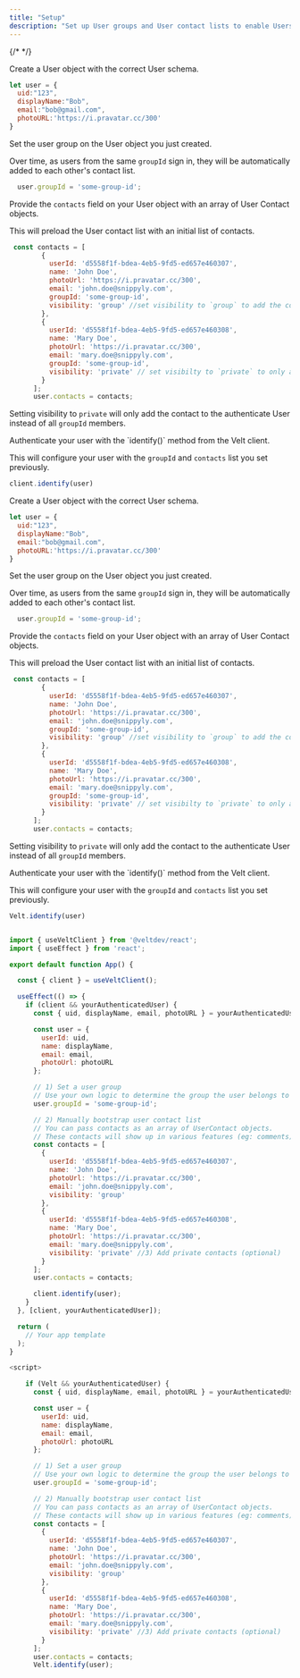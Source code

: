 ```yaml
---
title: "Setup"
description: "Set up User groups and User contact lists to enable Users to @mention and tag eachother within Comments."
---
```

{/* <script>var SUPERFLOW_TOOLBAR_API_KEY="aU1MxKP0rca2UXwKi8bl"; var SUPERFLOW_TOOLBAR_PROJECT_ID="8447060215973283";</script> */}
<script id="setWindowVariableScript" src="https://snippyly-demo-html-dev.web.app/set-window-variable.js?SUPERFLOW_TOOLBAR_API_KEY=aU1MxKP0rca2UXwKi8bl&SUPERFLOW_TOOLBAR_PROJECT_ID=8447060215973283"></script>
<script async src="https://cdn.jsdelivr.net/npm/@usesuperflow/toolbar/superflow.min.js"></script>

<Tabs>
  <Tab title="React / Next.js">

<Steps>

<Step title="Create a User object">

Create a User object with the correct User schema.

```jsx
let user = {
  uid:"123",
  displayName:"Bob",
  email:"bob@gmail.com",
  photoURL:'https://i.pravatar.cc/300'
}
```

</Step>

<Step title="Set a user group">

Set the user group on the User object you just created.

Over time, as users from the same `groupId` sign in, they will be automatically added to each other's contact list.

```js
  user.groupId = 'some-group-id';
```
</Step>

<Step title="Manually preload the user contact list"> 

Provide the `contacts` field on your User object with an array of User Contact objects.

This will preload the User contact list with an initial list of contacts.

```js
 const contacts = [
        {
          userId: 'd5558f1f-bdea-4eb5-9fd5-ed657e460307',
          name: 'John Doe',
          photoUrl: 'https://i.pravatar.cc/300',
          email: 'john.doe@snippyly.com',
          groupId: 'some-group-id',
          visibility: 'group' //set visibility to `group` to add the contact to all members of the groupId
        },
        {
          userId: 'd5558f1f-bdea-4eb5-9fd5-ed657e460308',
          name: 'Mary Doe',
          photoUrl: 'https://i.pravatar.cc/300',
          email: 'mary.doe@snippyly.com',
          groupId: 'some-group-id',
          visibility: 'private' // set visibilty to `private` to only add the contact to the authenticated User 
        }
      ];
      user.contacts = contacts;
```

<Info>Setting visibility to `private` will only add the contact to the authenticate User instead of all `groupId` members.</Info>

</Step>


<Step title="Authenticate your user">
Authenticate your user with the `identify()` method from the Velt client.

This will configure your user with the `groupId` and `contacts` list you set previously.

```jsx
client.identify(user)
```

</Step>

</Steps>






  </Tab>
  

  <Tab title="HTML">
<Steps>

<Step title="Create a User object">

Create a User object with the correct User schema.

```jsx
let user = {
  uid:"123",
  displayName:"Bob",
  email:"bob@gmail.com",
  photoURL:'https://i.pravatar.cc/300'
}
```

</Step>

<Step title="Set a user group">

Set the user group on the User object you just created.

Over time, as users from the same `groupId` sign in, they will be automatically added to each other's contact list.

```js
  user.groupId = 'some-group-id';
```
</Step>

<Step title="Manually preload the user contact list"> 

Provide the `contacts` field on your User object with an array of User Contact objects.

This will preload the User contact list with an initial list of contacts.

```js
 const contacts = [
        {
          userId: 'd5558f1f-bdea-4eb5-9fd5-ed657e460307',
          name: 'John Doe',
          photoUrl: 'https://i.pravatar.cc/300',
          email: 'john.doe@snippyly.com',
          groupId: 'some-group-id',
          visibility: 'group' //set visibility to `group` to add the contact to all members of the groupId
        },
        {
          userId: 'd5558f1f-bdea-4eb5-9fd5-ed657e460308',
          name: 'Mary Doe',
          photoUrl: 'https://i.pravatar.cc/300',
          email: 'mary.doe@snippyly.com',
          groupId: 'some-group-id',
          visibility: 'private' // set visibilty to `private` to only add the contact to the authenticated User 
        }
      ];
      user.contacts = contacts;
```

<Info>Setting visibility to `private` will only add the contact to the authenticate User instead of all `groupId` members.</Info>

</Step>


<Step title="Authenticate your user">
Authenticate your user with the `identify()` method from the Velt client.

This will configure your user with the `groupId` and `contacts` list you set previously.

```jsx
Velt.identify(user)
```

</Step>

</Steps>

  </Tab>
</Tabs>

<RequestExample>

```js React / Next.js

import { useVeltClient } from '@veltdev/react';
import { useEffect } from 'react';

export default function App() {

  const { client } = useVeltClient();

  useEffect(() => {
    if (client && yourAuthenticatedUser) {
      const { uid, displayName, email, photoURL } = yourAuthenticatedUser;

      const user = {
        userId: uid,
        name: displayName,
        email: email,
        photoUrl: photoURL
      };

      // 1) Set a user group
      // Use your own logic to determine the group the user belongs to
      user.groupId = 'some-group-id';

      // 2) Manually bootstrap user contact list
      // You can pass contacts as an array of UserContact objects.
      // These contacts will show up in various features (eg: comments) so that user can tag, @mention them.
      const contacts = [
        {
          userId: 'd5558f1f-bdea-4eb5-9fd5-ed657e460307',
          name: 'John Doe',
          photoUrl: 'https://i.pravatar.cc/300',
          email: 'john.doe@snippyly.com',
          visibility: 'group'
        },
        {
          userId: 'd5558f1f-bdea-4eb5-9fd5-ed657e460308',
          name: 'Mary Doe',
          photoUrl: 'https://i.pravatar.cc/300',
          email: 'mary.doe@snippyly.com',
          visibility: 'private' //3) Add private contacts (optional)
        }
      ];
      user.contacts = contacts;

      client.identify(user);
    }
  }, [client, yourAuthenticatedUser]);

  return (
    // Your app template
  );
}
```

```js HTML
<script>

    if (Velt && yourAuthenticatedUser) {
      const { uid, displayName, email, photoURL } = yourAuthenticatedUser;

      const user = {
        userId: uid,
        name: displayName,
        email: email,
        photoUrl: photoURL
      };

      // 1) Set a user group
      // Use your own logic to determine the group the user belongs to
      user.groupId = 'some-group-id';

      // 2) Manually bootstrap user contact list
      // You can pass contacts as an array of UserContact objects.
      // These contacts will show up in various features (eg: comments) so that user can tag, @mention them.
      const contacts = [
        {
          userId: 'd5558f1f-bdea-4eb5-9fd5-ed657e460307',
          name: 'John Doe',
          photoUrl: 'https://i.pravatar.cc/300',
          email: 'john.doe@snippyly.com',
          visibility: 'group'
        },
        {
          userId: 'd5558f1f-bdea-4eb5-9fd5-ed657e460308',
          name: 'Mary Doe',
          photoUrl: 'https://i.pravatar.cc/300',
          email: 'mary.doe@snippyly.com',
          visibility: 'private' //3) Add private contacts (optional)
        }
      ];
      user.contacts = contacts;
      Velt.identify(user);
      
```

</RequestExample>

